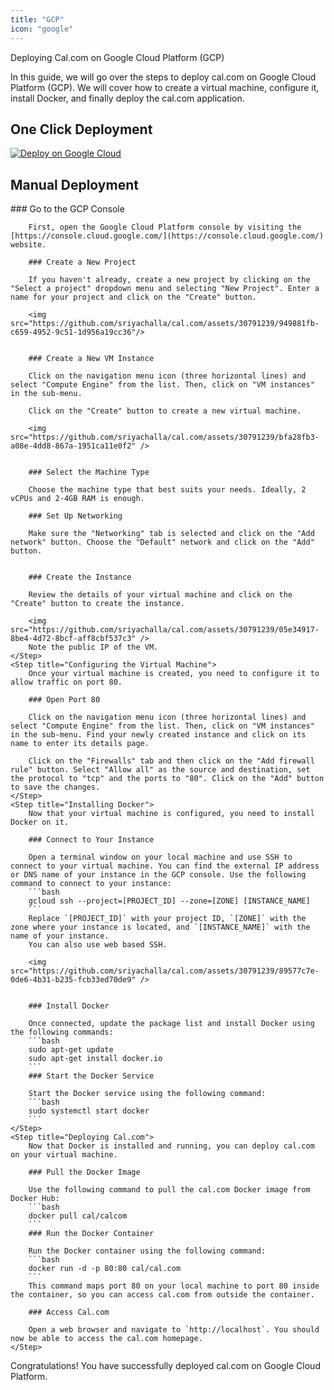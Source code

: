 ```yaml
---
title: "GCP"
icon: "google"
---
```


Deploying Cal.com on Google Cloud Platform (GCP)

In this guide, we will go over the steps to deploy cal.com on Google Cloud Platform (GCP). We will cover how to create a virtual machine, configure it, install Docker, and finally deploy the cal.com application.

## One Click Deployment

<a href="https://deploy.cloud.run/?git_repo=https://github.com/calcom/docker" target="_blank">
  <img src="https://storage.googleapis.com/gweb-cloudblog-publish/images/run_on_google_cloud.max-300x300.png" noZoom alt="Deploy on Google Cloud" />
</a>

## Manual Deployment

<Steps>
    <Step title="Creating a Virtual Machine">
        ### Go to the GCP Console

        First, open the Google Cloud Platform console by visiting the [https://console.cloud.google.com/](https://console.cloud.google.com/) website.

        ### Create a New Project

        If you haven't already, create a new project by clicking on the "Select a project" dropdown menu and selecting "New Project". Enter a name for your project and click on the "Create" button.

        <img src="https://github.com/sriyachalla/cal.com/assets/30791239/949881fb-c659-4952-9c51-1d956a19cc36"/>


        ### Create a New VM Instance

        Click on the navigation menu icon (three horizontal lines) and select "Compute Engine" from the list. Then, click on "VM instances" in the sub-menu.

        Click on the "Create" button to create a new virtual machine.

        <img src="https://github.com/sriyachalla/cal.com/assets/30791239/bfa28fb3-a08e-4dd8-867a-1951ca11e0f2" />


        ### Select the Machine Type

        Choose the machine type that best suits your needs. Ideally, 2 vCPUs and 2-4GB RAM is enough.

        ### Set Up Networking

        Make sure the "Networking" tab is selected and click on the "Add network" button. Choose the "Default" network and click on the "Add" button.


        ### Create the Instance

        Review the details of your virtual machine and click on the "Create" button to create the instance.

        <img src="https://github.com/sriyachalla/cal.com/assets/30791239/05e34917-8be4-4d72-8bcf-aff8cbf537c3" />
        Note the public IP of the VM.
    </Step>
    <Step title="Configuring the Virtual Machine">
        Once your virtual machine is created, you need to configure it to allow traffic on port 80.

        ### Open Port 80

        Click on the navigation menu icon (three horizontal lines) and select "Compute Engine" from the list. Then, click on "VM instances" in the sub-menu. Find your newly created instance and click on its name to enter its details page.

        Click on the "Firewalls" tab and then click on the "Add firewall rule" button. Select "Allow all" as the source and destination, set the protocol to "tcp" and the ports to "80". Click on the "Add" button to save the changes.
    </Step>
    <Step title="Installing Docker">
        Now that your virtual machine is configured, you need to install Docker on it.

        ### Connect to Your Instance

        Open a terminal window on your local machine and use SSH to connect to your virtual machine. You can find the external IP address or DNS name of your instance in the GCP console. Use the following command to connect to your instance:
        ```bash
        gcloud ssh --project=[PROJECT_ID] --zone=[ZONE] [INSTANCE_NAME]
        ```
        Replace `[PROJECT_ID]` with your project ID, `[ZONE]` with the zone where your instance is located, and `[INSTANCE_NAME]` with the name of your instance.
        You can also use web based SSH.

        <img src="https://github.com/sriyachalla/cal.com/assets/30791239/89577c7e-0de6-4b31-b235-fcb33ed70de9" />


        ### Install Docker

        Once connected, update the package list and install Docker using the following commands:
        ```bash
        sudo apt-get update
        sudo apt-get install docker.io
        ```
        ### Start the Docker Service

        Start the Docker service using the following command:
        ```bash
        sudo systemctl start docker
        ```
    </Step>
    <Step title="Deploying Cal.com">
        Now that Docker is installed and running, you can deploy cal.com on your virtual machine.

        ### Pull the Docker Image

        Use the following command to pull the cal.com Docker image from Docker Hub:
        ```bash
        docker pull cal/calcom
        ```
        ### Run the Docker Container

        Run the Docker container using the following command:
        ```bash
        docker run -d -p 80:80 cal/cal.com
        ```
        This command maps port 80 on your local machine to port 80 inside the container, so you can access cal.com from outside the container.

        ### Access Cal.com

        Open a web browser and navigate to `http://localhost`. You should now be able to access the cal.com homepage.
    </Step>
</Steps>

Congratulations! You have successfully deployed cal.com on Google Cloud Platform.